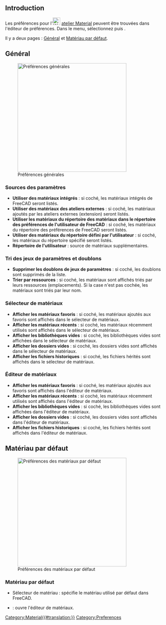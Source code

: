 <languages/>

{{Docnav/fr
|
|
|[[Material_Workbench/fr|Atelier Material]]
|IconL=
|IconR=
|IconC=Workbench_Material.svg
}}

{{TOCright}}

== Introduction ==

Les préférences pour l'[[Image:Workbench_Material.svg|24px]] [[Material_Workbench/fr|atelier Material]] peuvent être trouvées dans l'éditeur de préférences. Dans le menu, sélectionnez {{MenuCommand|Édition → Préférences...}} puis {{MenuCommand|[[Image:Workbench_Material.svg|16px]] Material}}.

Il y a deux pages : [[#Général|Général]] et [[#Matériau_par_défaut|Matériau par défaut]].

<span id="General"></span>
==Général==

[[Image:Preferences_Material_Page_General.png|thumb|350px|Préférences générales]]

<span id="Card_resources"></span>
===Sources des paramètres===

* '''Utiliser des matériaux intégrés''' : si coché, les matériaux intégrés de FreeCAD seront listés.
* '''Utiliser des matériaux des ateliers externes''' : si coché, les matériaux ajoutés par les ateliers externes (extension) seront listés.
* '''Utiliser les matériaux du répertoire des matériaux dans le répertoire des préférences de l'utilisateur de FreeCAD''' : si coché, les matériaux du répertoire des préférences de FreeCAD seront listés.
* '''Utiliser des matériaux du répertoire défini par l'utilisateur''' : si coché, les matériaux du répertoire spécifié seront listés.
* '''Répertoire de l'utilisateur''' : source de matériaux supplémentaires.

<span id="Card_sorting_and_duplicates"></span>
===Tri des jeux de paramètres et doublons===

* '''Supprimer les doublons de jeux de paramètres''' : si coché, les doublons sont supprimés de la liste.
* '''Trier par ressources''' : si coché, les matériaux sont affichés triés par leurs ressources (emplacements). Si la case n'est pas cochée, les matériaux sont triés par leur nom.

<span id="Material_Selector"></span>
===Sélecteur de matériaux===

* '''Afficher les matériaux favoris''' : si coché, les matériaux ajoutés aux favoris sont affichés dans le sélecteur de matériaux.
* '''Afficher les matériaux récents''' : si coché, les matériaux récemment utilisés sont affichés dans le sélecteur de matériaux.
* '''Afficher les bibliothèques vides''' : si coché, les bibliothèques vides sont affichées dans le sélecteur de matériaux.
* '''Afficher les dossiers vides''' : si coché, les dossiers vides sont affichés dans le sélecteur de matériaux.
* '''Afficher les fichiers historiques''' : si coché, les fichiers hérités sont affichés dans le sélecteur de matériaux.

<span id="Material_Editor"></span>
===Éditeur de matériaux===

* '''Afficher les matériaux favoris''' : si coché, les matériaux ajoutés aux favoris sont affichés dans l'éditeur de matériaux.
* '''Afficher les matériaux récents''' : si coché, les matériaux récemment utilisés sont affichés dans l'éditeur de matériaux.
* '''Afficher les bibliothèques vides''' : si coché, les bibliothèques vides sont affichées dans l'éditeur de matériaux.
* '''Afficher les dossiers vides''' : si coché, les dossiers vides sont affichés dans l'éditeur de matériaux.
* '''Afficher les fichiers historiques''' : si coché, les fichiers hérités sont affichés dans l'éditeur de matériaux.

<span id="Default_Material"></span>
==Matériau par défaut==

[[Image:Preferences_Material_Page_Default_Material.png|thumb|350px|Préférences des matériaux par défaut]]

<span id="Default_Material"></span>
===Matériau par défaut===

<div class="mw-translate-fuzzy">
* Sélecteur de matériau : spécifie le matériau utilisé par défaut dans FreeCAD. 
* {{Button|Lancer l'éditeur}} : ouvre l'éditeur de matériaux.
</div>


{{Docnav/fr
|
|
|[[Material_Workbench/fr|Atelier Material]]
|IconL=
|IconR=
|IconC=Workbench_Material.svg
}}

[[Category:Material{{#translation:}}]]
{{Userdocnavi}}
[[Category:Preferences]]